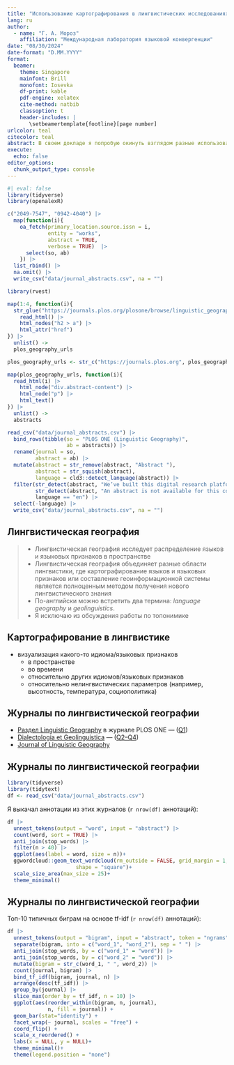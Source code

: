 ```yaml
---
title: "Использование картографирования в лингвистических исследованиях"
lang: ru
author: 
  - name: "Г. А. Мороз"
    affiliation: "Международная лаборатория языковой конвергенции" 
date: "08/30/2024"
date-format: "D.MM.YYYY"
format: 
  beamer:
    theme: Singapore
    mainfont: Brill
    monofont: Iosevka
    df-print: kable
    pdf-engine: xelatex
    cite-method: natbib
    classoption: t
    header-includes: |
       \setbeamertemplate{footline}[page number]
urlcolor: teal
citecolor: teal
abstract: В своем докладе я попробую окинуть взглядом разные использования картографии в лингвистических исследованиях.
execute: 
  echo: false
editor_options: 
  chunk_output_type: console
---
```


```r
#| eval: false
library(tidyverse)
library(openalexR)

c("2049-7547", "0942-4040") |> 
  map(function(i){
    oa_fetch(primary_location.source.issn = i, 
             entity = "works", 
             abstract = TRUE,
             verbose = TRUE)  |> 
      select(so, ab)
    }) |> 
  list_rbind() |> 
  na.omit() |> 
  write_csv("data/journal_abstracts.csv", na = "")

library(rvest)

map(1:4, function(i){
  str_glue("https://journals.plos.org/plosone/browse/linguistic_geography?page={i}") |> 
    read_html() |>   
    html_nodes("h2 > a") |> 
    html_attr("href") 
}) |> 
  unlist() ->
  plos_geography_urls

plos_geography_urls <- str_c("https://journals.plos.org", plos_geography_urls)

map(plos_geography_urls, function(i){
  read_html(i) |> 
    html_node("div.abstract-content") |> 
    html_node("p") |> 
    html_text()
}) |> 
  unlist() ->
  abstracts

read_csv("data/journal_abstracts.csv") |> 
  bind_rows(tibble(so = "PLOS ONE (Linguistic Geography)",
                   ab = abstracts)) |> 
  rename(journal = so,
         abstract = ab) |> 
  mutate(abstract = str_remove(abstract, "Abstract "),
         abstract = str_squish(abstract),
         language = cld3::detect_language(abstract)) |>
  filter(str_detect(abstract, "We’ve built this digital research platform", negate = TRUE),
         str_detect(abstract, "An abstract is not available for this content", negate = TRUE),
         language == "en") |> 
  select(-language) |> 
  write_csv("data/journal_abstracts.csv", na = "")
```

## Лингвистическая география

>- Лингвистическая география исследует распределение языков и языковых признаков в пространстве
>- Лингвистическая география объединяет разные области лингвистики, где картографирование языков и языковых признаков или составление геоинформационной системы является полноценным методом получения нового лингвистического знания
>- По-английски можно встретить два термина: *language geography* и *geolinguistics*.
>- Я исключаю из обсуждения работы по топонимике

## Картографирование в лингвистике

- визуализация какого-то идиома/языковых признаков
    - в пространстве
    - во времени
    - относительно других идиомов/языковых признаков
    - относительно нелингвистических параметров (например, высотность, температура, социополитика)

## Журналы по лингвистической географии

- [Раздел Linguistic Geography](https://journals.plos.org/plosone/browse/linguistic_geography) в журнале PLOS ONE --- ([Q1](https://www.scimagojr.com/journalsearch.php?q=10600153309&tip=sid&clean=0))
- [Dialectologia et Geolinguistica](http://geo-linguistics.org/Journal.html) --- ([Q2--Q4](https://www.scimagojr.com/journalsearch.php?q=5800207734&tip=sid&clean=0))
- [Journal of Linguistic Geography](https://core-cms.prod.aop.cambridge.org/core/journals/journal-of-linguistic-geography)

## Журналы по лингвистической географии

```r
library(tidyverse)
library(tidytext)
df <- read_csv("data/journal_abstracts.csv")
```

Я выкачал аннотации из этих журналов (`r nrow(df)` аннотаций):

```r
df |> 
  unnest_tokens(output = "word", input = "abstract") |> 
  count(word, sort = TRUE) |> 
  anti_join(stop_words) |> 
  filter(n > 40) |> 
  ggplot(aes(label = word, size = n))+
  ggwordcloud::geom_text_wordcloud(rm_outside = FALSE, grid_margin = 1, seed = 42,
                      shape = "square")+
  scale_size_area(max_size = 25)+
  theme_minimal()
```

## Журналы по лингвистической географии

Топ-10 типичных биграм на основе tf-idf (`r nrow(df)` аннотаций):

```r
df |> 
  unnest_tokens(output = "bigram", input = "abstract", token = "ngrams", n = 2) |> 
  separate(bigram, into = c("word_1", "word_2"), sep = " ") |> 
  anti_join(stop_words, by = c("word_1" = "word")) |> 
  anti_join(stop_words, by = c("word_2" = "word")) |> 
  mutate(bigram = str_c(word_1, " ", word_2)) |> 
  count(journal, bigram) |> 
  bind_tf_idf(bigram, journal, n) |> 
  arrange(desc(tf_idf)) |> 
  group_by(journal) |> 
  slice_max(order_by = tf_idf, n = 10) |> 
  ggplot(aes(reorder_within(bigram, n, journal),
             n, fill = journal)) +
  geom_bar(stat="identity") +
  facet_wrap(~ journal, scales = "free") +
  coord_flip() +
  scale_x_reordered() +
  labs(x = NULL, y = NULL)+
  theme_minimal()+
  theme(legend.position = "none")
```

